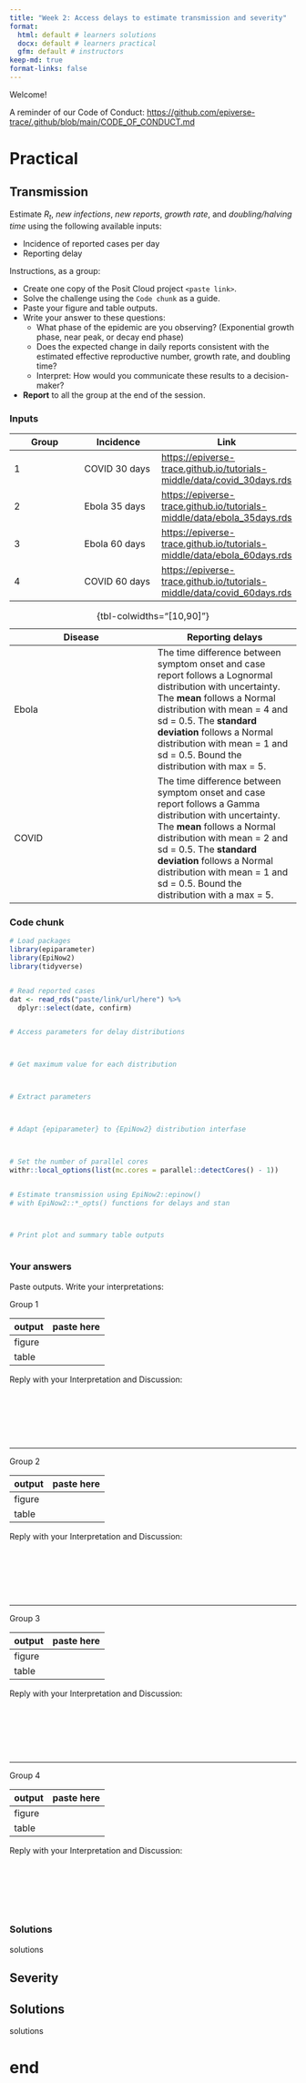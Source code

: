 ```yaml
---
title: "Week 2: Access delays to estimate transmission and severity"
format: 
  html: default # learners solutions
  docx: default # learners practical
  gfm: default # instructors
keep-md: true
format-links: false
---
```


::: {.content-hidden when-format="html"}

<!-- visible for instructors only -->
<!-- practical-week.md is generated from practical-week.qmd. Please edit that file -->
<!-- commit .md and .qmd files together -->

:::

Welcome!

A reminder of our Code of Conduct: 
<https://github.com/epiverse-trace/.github/blob/main/CODE_OF_CONDUCT.md>


# Practical

<!-- visible for learners and instructors at practical -->

## Transmission

Estimate $R_{t}$, _new infections_, _new reports_, _growth rate_, and _doubling/halving time_ using the following available inputs:

- Incidence of reported cases per day
- Reporting delay

Instructions, as a group:

- Create one copy of the Posit Cloud project `<paste link>`.
- Solve the challenge using the `Code chunk` as a guide.
- Paste your figure and table outputs.
- Write your answer to these questions:
  - What phase of the epidemic are you observing? (Exponential growth phase, near peak, or decay end phase)
  - Does the expected change in daily reports consistent with the estimated effective reproductive number, growth rate, and doubling time?
  - Interpret: How would you communicate these results to a decision-maker?
- **Report** to all the group at the end of the session.

### Inputs

| Group | Incidence | Link |
|---|---|---|
| 1 | COVID 30 days | <https://epiverse-trace.github.io/tutorials-middle/data/covid_30days.rds> |
| 2 | Ebola 35 days | <https://epiverse-trace.github.io/tutorials-middle/data/ebola_35days.rds> |
| 3 | Ebola 60 days | <https://epiverse-trace.github.io/tutorials-middle/data/ebola_60days.rds> |
| 4 | COVID 60 days | <https://epiverse-trace.github.io/tutorials-middle/data/covid_60days.rds> |

| Disease | Reporting delays |
|---|---|
| Ebola | The time difference between symptom onset and case report follows a Lognormal distribution with uncertainty. The **mean** follows a Normal distribution with mean = 4 and sd = 0.5. The **standard deviation** follows a Normal distribution with mean = 1 and sd = 0.5. Bound the distribution with max = 5. |
| COVID | The time difference between symptom onset and case report follows a Gamma distribution with uncertainty. The **mean** follows a Normal distribution with mean = 2 and sd = 0.5. The **standard deviation** follows a Normal distribution with mean = 1 and sd = 0.5. Bound the distribution with a max = 5. |

: {tbl-colwidths="[10,90]"}

::: {.content-visible when-format="docx"}

### Code chunk

```r
# Load packages
library(epiparameter)
library(EpiNow2)
library(tidyverse)


# Read reported cases
dat <- read_rds("paste/link/url/here") %>%
  dplyr::select(date, confirm)


# Access parameters for delay distributions



# Get maximum value for each distribution



# Extract parameters



# Adapt {epiparameter} to {EpiNow2} distribution interfase



# Set the number of parallel cores
withr::local_options(list(mc.cores = parallel::detectCores() - 1))


# Estimate transmission using EpiNow2::epinow()
# with EpiNow2::*_opts() functions for delays and stan



# Print plot and summary table outputs



```

### Your answers

Paste outputs. Write your interpretations:

Group 1

| output | paste here |
|---|---|
| figure |  |
| table |  |

Reply with your Interpretation and Discussion:

```







```


------------------------

Group 2

| output | paste here |
|---|---|
| figure |  |
| table |  |

Reply with your Interpretation and Discussion:

```







```


------------------------

Group 3

| output | paste here |
|---|---|
| figure |  |
| table |  |

Reply with your Interpretation and Discussion:

```







```


------------------------

Group 4

| output | paste here |
|---|---|
| figure |  |
| table |  |

Reply with your Interpretation and Discussion:

```







```
:::

::: {.content-visible unless-format="docx"}

### Solutions

<!-- visible for instructors and learners after practical (solutions) -->

solutions

:::


## Severity




::: {.content-visible unless-format="docx"}

# Solutions

<!-- visible for instructors and learners after practical (solutions) -->

solutions

:::

# end